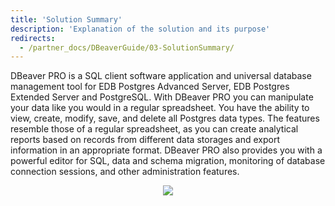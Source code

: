 ---
title: 'Solution Summary'
description: 'Explanation of the solution and its purpose'
redirects:
  - /partner_docs/DBeaverGuide/03-SolutionSummary/
---

DBeaver PRO is a SQL client software application and universal database management tool for EDB Postgres Advanced Server, EDB Postgres Extended Server and PostgreSQL. With DBeaver PRO you can manipulate your data like you would in a regular spreadsheet. You have the ability to view, create, modify, save, and delete all Postgres data types. The features resemble those of a regular spreadsheet, as you can create analytical reports based on records from different data storages and export information in an appropriate format. DBeaver PRO also provides you with a powerful editor for SQL, data and schema migration, monitoring of database connection sessions, and other administration features.

<p align="center">
  <img src="Images/UpdatedDBeaverArc.png">
</p>
